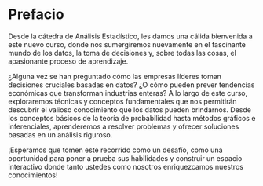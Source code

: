 # Prefacio

Desde la cátedra de Análisis Estadístico, les damos una cálida bienvenida a este nuevo curso, donde nos sumergiremos nuevamente en el fascinante mundo de los datos, la toma de decisiones y, sobre todas las cosas, el apasionante proceso de aprendizaje.

¿Alguna vez se han preguntado cómo las empresas líderes toman decisiones cruciales basadas en datos? ¿O cómo pueden prever tendencias económicas que transforman industrias enteras? A lo largo de este curso, exploraremos técnicas y conceptos fundamentales que nos permitirán descubrir el valioso conocimiento que los datos pueden brindarnos. Desde los conceptos básicos de la teoría de probabilidad hasta métodos gráficos e inferenciales, aprenderemos a resolver problemas y ofrecer soluciones basadas en un análisis riguroso.

¡Esperamos que tomen este recorrido como un desafío, como una oportunidad para poner a prueba sus habilidades y construir un espacio interactivo donde tanto ustedes como nosotros enriquezcamos nuestros conocimientos!
